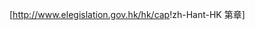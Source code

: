 [http://www.elegislation.gov.hk/hk/cap{{{1}}}!zh-Hant-HK 第{{{1}}}章]
<noinclude>
{{documentation}}
[[Category:香港立法| ]]
</noinclude>